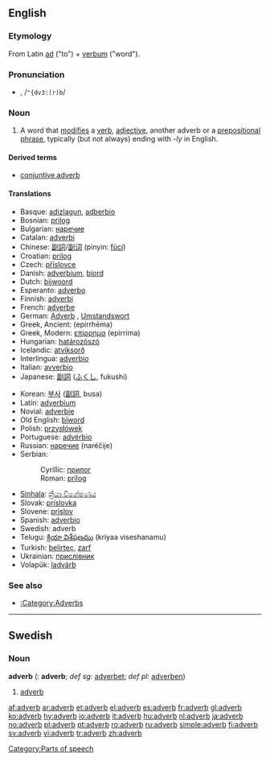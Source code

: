 {{see|Adverb}}
{{wikipedia}}
==English==

===Etymology===
From Latin [[ad]] ("to") + [[verbum]] ("word").

===Pronunciation===
*{{IPA|/ˈædvɜː(r)b/}}, /<tt>"{dv3:(r)b</tt>/

===Noun===
{{en-noun}}
#{{grammar}} A word that [[modify|modifies]] a [[verb]], [[adjective]], another adverb or a [[prepositional phrase]], typically (but not always) ending with ''-ly'' in English.

====Derived terms====
*[[conjuntive adverb]]

====Translations====
{{top}}
*Basque: [[adizlagun]], [[adberbio]]
*Bosnian: [[prilog]] {{m}}
*Bulgarian: [[наречие]] {{n}}
*Catalan: [[adverbi]] {{m}}
*Chinese: [[副詞]]/[[副词]] (pinyin: [[fùcí]])
*Croatian: [[prilog]] {{m}}
*Czech: [[příslovce]] {{n}}
*Danish: [[adverbium]], [[biord]]
*Dutch: [[bijwoord]] {{n}}
*Esperanto: [[adverbo]]
*Finnish: [[adverbi]]
*French: [[adverbe]] {{m}}
*German: [[Adverb]] {{n}}, [[Umstandswort]] {{n}}
*Greek, Ancient: {{IPAchar|[[ἐπίρρημα]]}} (epírrhēma) {{n}}
*Greek, Modern: [[επίρρημα]] (epírrima) {{n}}
*Hungarian: [[határozószó]]
*Icelandic: [[atviksorð]] {{n}}
*Interlingua: [[adverbio]]
*Italian: [[avverbio]] {{m}}
*Japanese: [[副詞]] ([[ふくし]], fukushi)
{{mid}}
*Korean: [[부사]] ([[副詞]], busa)
*Latin: [[adverbium]] {{n}}
*Novial: [[adverbie]]
*Old English: [[biword|bīword]] {{n}}
*Polish: [[przysłówek]] {{m}}
*Portuguese: [[advérbio]] {{m}}
*Russian: [[наречие]] (naréčije) {{n}}
*Serbian:
*:Cyrillic: [[прилог]] {{m}}
*:Roman: [[prilog#Serbian|prilog]] {{m}}
*[[Sinhala]]: [[ක්‍රියා විශේෂණය]] {{n}}
*Slovak: [[príslovka#Slovak|príslovka]] {{f}}
*Slovene: [[prislov]] {{m}}
*Spanish: [[adverbio]] {{m}}
*Swedish: adverb {{n}}
*Telugu: [[క్రియా విశేషణము]] (kriyaa viseshanamu)
*Turkish: [[belirteç]], [[zarf]]
*Ukrainian: [[прислівник]] {{m}}
*Volapük: [[ladvärb]]
{{bottom}}

===See also===
*[[:Category:Adverbs]]

----

==Swedish==

===Noun===
'''adverb''' {{n}} ({{p}}: '''adverb'''; ''def sg:'' [[adverbet]]; ''def pl:'' [[adverben]])

#[[#English|adverb]]

[[Category:Parts of speech]]

[[af:adverb]]
[[ar:adverb]]
[[et:adverb]]
[[el:adverb]]
[[es:adverb]]
[[fr:adverb]]
[[gl:adverb]]
[[ko:adverb]]
[[hy:adverb]]
[[io:adverb]]
[[it:adverb]]
[[hu:adverb]]
[[nl:adverb]]
[[ja:adverb]]
[[no:adverb]]
[[pl:adverb]]
[[pt:adverb]]
[[ro:adverb]]
[[ru:adverb]]
[[simple:adverb]]
[[fi:adverb]]
[[sv:adverb]]
[[vi:adverb]]
[[tr:adverb]]
[[zh:adverb]]
